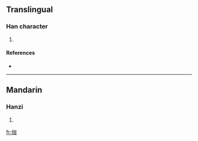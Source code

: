 ==Translingual==

===Han character===
{{Han char|rn=64|rad=手|as=05|sn=8|four=|canj=手大尸口 (QKSR)}}

# {{defn|Han|sort=手05}}

====References====
* {{Han ref|kx=0424.130|dkj=11935|dj=0772.080|hdz=31860.060|uh=62C1|ud=25281}}

----

==Mandarin==

===Hanzi===
{{cmn-hanzi|pin=[[jiā]] ([[jia1]])|wg=chia<sup>1</sup>}}

# {{defn|Mandarin|sort=手05}}

[[fr:拁]]